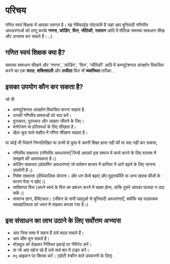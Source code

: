 # परिचय
 
गणित स्वयं शिक्षक में आपका स्वागत है। यह गेमिफाईड प्लेटफॉर्म है जहां आप बुनियादी गणितीय अवधारणाओं को लागू करके **गणना**, **कोडिंग**, **वित्त**, **भौतिकी**, **रसायन** आदि में मौलिक समस्या समाधान सीख और अभ्यास कर सकते हैं। .:)

## गणित स्वयं शिक्षक क्या है?

समस्या समाधान सीखने और 'गणना', 'कोडिंग', 'वित्त', 'भौतिकी' आदि में कम्प्यूटेशनल अंतर्ज्ञान विकसित करने का एक **सरल**, **शक्तिशाली** और **लचीला** फिर भी **व्यवस्थित** तरीका ..

## इसका उपयोग कौन कर सकता है?

जो भी
- कम्प्यूटेशनल अंतर्ज्ञान विकसित करना चाहता है.
- उनकी गणितीय क्षमताओं को याद करें।
- पुरस्कार, पुरस्कार और उपहार जीतने के लिए।
- मनोरंजन या प्रतिस्पर्धा के लिए सीखता है।
- खेल-कूद वाले माहौल में गणित सीखना चाहता है।

या कोई भी जिसने निम्नलिखित या उनमें से कुछ में अपनी शिक्षा प्राप्त नहीं की या याद नहीं कर सकता,
- गणितीय साक्षरता (गणितीय अवधारणाएँ जिन्हें आपको इस समाज में कार्य करने के लिए वास्तव में समझने की आवश्यकता है।)
- कोडिंग साक्षरता (प्रोग्रामिंग अवधारणाएं जो वर्तमान बाजार में करियर में आगे बढ़ने के लिए जानना उपयोगी है।)
- निवेश साक्षरता (दीर्घकालिक योजना। और धन कैसे बढ़ाएं और मुद्रास्फीति या अन्य खराब चीजों के कारण पैसा न खोएं।)
- व्यक्तिगत वित्त (अपने स्वयं के वित्त का प्रबंधन करने में सक्षम होना, ताकि दूसरे आपका फायदा न उठा सकें।)
- सामान्य ज्ञान, प्रैक्टिकल। (जीवन के सभी पहलुओं से बुनियादी अवधारणाएँ, क्योंकि यह पाठ्यक्रम व्यावहारिकता को ध्यान में रखकर बनाया गया है।)

## इस संसाधन का लाभ उठाने के लिए सर्वोत्तम अभ्यास
- आप जिस भाषा में सहज हैं उसे बदल सकते हैं।
- आप थीम चुन सकते हैं।
- मॉड्यूल को देखकर निश्चित इकाई पर नेविगेट करें।
- या जो आप खोज रहे हैं उसे सर्च बार में टाइप करें।
- `मेनू` आइकन पर क्लिक करें। (छोटी स्क्रीन वाले उपकरणों के लिए)